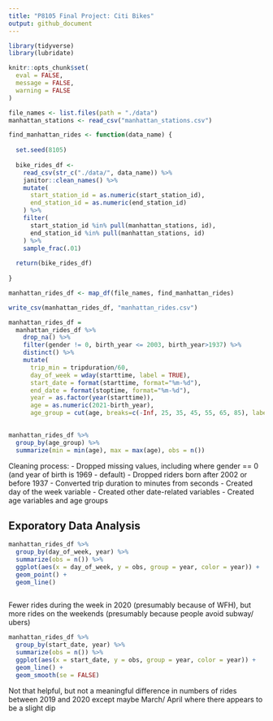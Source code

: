 ```yaml
---
title: "P8105 Final Project: Citi Bikes"
output: github_document
---
```


```r
library(tidyverse)
library(lubridate)

knitr::opts_chunk$set(
  eval = FALSE, 
  message = FALSE, 
  warning = FALSE
)
```

```r
file_names <- list.files(path = "./data")
manhattan_stations <- read_csv("manhattan_stations.csv")

find_manhattan_rides <- function(data_name) {
  
  set.seed(8105)
  
  bike_rides_df <-
    read_csv(str_c("./data/", data_name)) %>% 
    janitor::clean_names() %>% 
    mutate(
      start_station_id = as.numeric(start_station_id), 
      end_station_id = as.numeric(end_station_id)
    ) %>% 
    filter(
      start_station_id %in% pull(manhattan_stations, id), 
      end_station_id %in% pull(manhattan_stations, id)
    ) %>% 
    sample_frac(.01)
  
  return(bike_rides_df)
    
}

manhattan_rides_df <- map_df(file_names, find_manhattan_rides)
```

```r
write_csv(manhattan_rides_df, "manhattan_rides.csv")
```

```r
manhattan_rides_df = 
  manhattan_rides_df %>% 
    drop_na() %>% 
    filter(gender != 0, birth_year <= 2003, birth_year>1937) %>% 
    distinct() %>% 
    mutate(
      trip_min = tripduration/60, 
      day_of_week = wday(starttime, label = TRUE), 
      start_date = format(starttime, format="%m-%d"), 
      end_date = format(stoptime, format="%m-%d"), 
      year = as.factor(year(starttime)), 
      age = as.numeric(2021-birth_year), 
      age_group = cut(age, breaks=c(-Inf, 25, 35, 45, 55, 65, 85), labels=c("18-25","26-35", "36-45", "46-55", "56-65", "66-85")))
  

manhattan_rides_df %>% 
  group_by(age_group) %>% 
  summarize(min = min(age), max = max(age), obs = n())
```

Cleaning process: 
- Dropped missing values, including where gender == 0 (and year of birth is 1969 - default)
- Dropped riders born after 2002 or before 1937
- Converted trip duration to minutes from seconds
- Created day of the week variable 
- Created other date-related variables
- Created age variables and age groups

## Exporatory Data Analysis

```r
manhattan_rides_df %>% 
  group_by(day_of_week, year) %>% 
  summarize(obs = n()) %>% 
  ggplot(aes(x = day_of_week, y = obs, group = year, color = year)) +
  geom_point() + 
  geom_line()
  
```

Fewer rides during the week in 2020 (presumably because of WFH), but more rides on the weekends (presumably because people avoid subway/ ubers)

```r
manhattan_rides_df %>% 
  group_by(start_date, year) %>% 
  summarize(obs = n()) %>% 
  ggplot(aes(x = start_date, y = obs, group = year, color = year)) +
  geom_line() + 
  geom_smooth(se = FALSE)
```

Not that helpful, but not a meaningful difference in numbers of rides between 2019 and 2020 except maybe March/ April where there appears to be a slight dip


